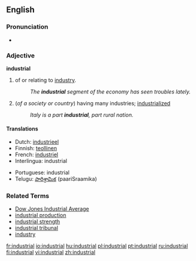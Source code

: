 ==English==

===Pronunciation===
*{{audio|en-us-industrial.ogg|Audio (US)}}

===Adjective===
'''industrial'''
# of or relating to [[industry]].
#:''The '''industrial''' segment of the economy has seen troubles lately.''
#(''of a society or country'') having many industries; [[industrialized]]
#:''Italy is a part '''industrial''', part rural nation.''

====Translations====
{{top}}
*Dutch: [[industrieel]]
*Finnish: [[teollinen]]
*French: [[industriel]]
*Interlingua: industrial
{{mid}}
*Portuguese: industrial
*Telugu: [[పారిశ్రామిక]] (paariSraamika)
{{bottom}}

===Related Terms===
*[[Dow Jones Industrial Average]]
*[[industrial production]]
*[[industrial strength]]
*[[industrial tribunal]]
*[[industry]]

[[fr:industrial]]
[[io:industrial]]
[[hu:industrial]]
[[pl:industrial]]
[[pt:industrial]]
[[ru:industrial]]
[[fi:industrial]]
[[vi:industrial]]
[[zh:industrial]]